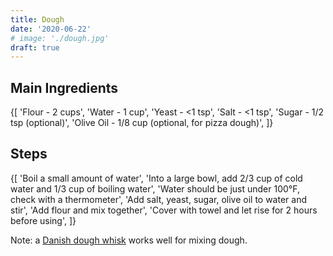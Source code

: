 ```yaml
---
title: Dough
date: '2020-06-22'
# image: './dough.jpg'
draft: true
---
```


## Main Ingredients

<List>
  {[
    'Flour - 2 cups',
    'Water - 1 cup',
    'Yeast - <1 tsp',
    'Salt - <1 tsp',
    'Sugar - 1/2 tsp (optional)',
    'Olive Oil - 1/8 cup (optional, for pizza dough)',
  ]}
</List>

## Steps

<List>
  {[
    'Boil a small amount of water',
    'Into a large bowl, add 2/3 cup of cold water and 1/3 cup of boiling water',
    'Water should be just under 100°F, check with a thermometer',
    'Add salt, yeast, sugar, olive oil to water and stir',
    'Add flour and mix together',
    'Cover with towel and let rise for 2 hours before using',
  ]}
</List>

Note: a [Danish dough whisk](https://www.google.com/search?q=danish+dough+whisk&source=lnms&tbm=isch&sa=X&ved=2ahUKEwjnu_yrn5bqAhXMGs0KHZPUCckQ_AUoAnoECA0QBA&biw=1440&bih=802) works well for mixing dough.
